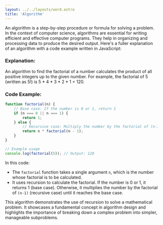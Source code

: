 ```yaml
---
layout: ../../layouts/word.astro
title: 'Algorithm'
---
```


An algorithm is a step-by-step procedure or formula for solving a problem. In the context of computer science, algorithms are essential for writing efficient and effective computer programs. They help in organizing and processing data to produce the desired output. Here's a fuller explanation of an algorithm with a code example written in JavaScript:

### Explanation:
An algorithm to find the factorial of a number calculates the product of all positive integers up to the given number. For example, the factorial of 5 (written as 5!) is 5 * 4 * 3 * 2 * 1 = 120.

### Code Example:
```javascript
function factorial(n) {
    // Base case: If the number is 0 or 1, return 1
    if (n === 0 || n === 1) {
        return 1;
    } else {
        // Recursive case: Multiply the number by the factorial of (n-1)
        return n * factorial(n - 1);
    }
}

// Example usage
console.log(factorial(5)); // Output: 120
```

In this code:
- The `factorial` function takes a single argument `n`, which is the number whose factorial is to be calculated.
- It uses recursion to calculate the factorial. If the number is 0 or 1, it returns 1 (base case). Otherwise, it multiplies the number by the factorial of `(n-1)` (recursive case) until it reaches the base case.

This algorithm demonstrates the use of recursion to solve a mathematical problem. It showcases a fundamental concept in algorithm design and highlights the importance of breaking down a complex problem into simpler, manageable subproblems.